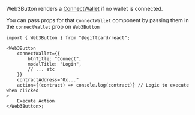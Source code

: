 Web3Button renders a [ConnectWallet](/react/v4/components/ConnectWallet) if no wallet is connected.

You can pass props for that `ConnectWallet` component by passing them in the `connectWallet` prop on `Web3Button`

```tsx
import { Web3Button } from "@egiftcard/react";

<Web3Button
	connectWallet={{
		btnTitle: "Connect",
		modalTitle: "Login",
		// ... etc
	}}
	contractAddress="0x..."
	action={(contract) => console.log(contract)} // Logic to execute when clicked
>
	Execute Action
</Web3Button>;
```
